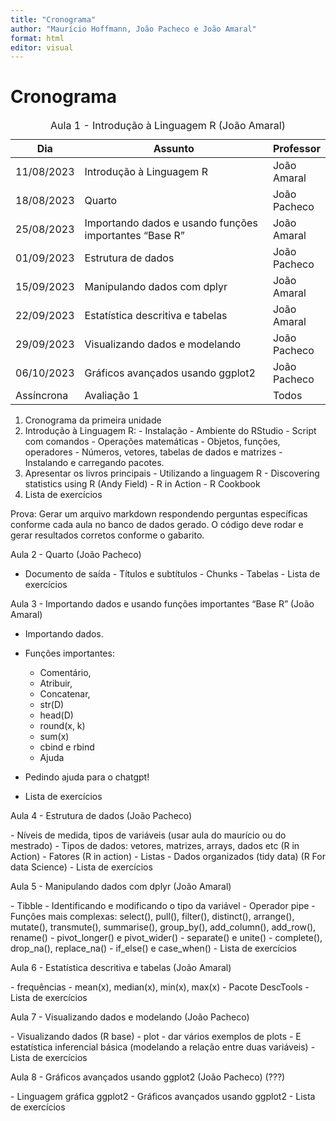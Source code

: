 ```yaml
---
title: "Cronograma"
author: "Maurício Hoffmann, João Pacheco e João Amaral"
format: html
editor: visual
---
```


# Cronograma

| Dia        | Assunto                                                | Professor    |
|------------|--------------------------------------------------------|--------------|
| 11/08/2023 | Introdução à Linguagem R                               | João Amaral  |
| 18/08/2023 | Quarto                                                 | João Pacheco |
| 25/08/2023 | Importando dados e usando funções importantes "Base R" | João Amaral  |
| 01/09/2023 | Estrutura de dados                                     | João Pacheco |
| 15/09/2023 | Manipulando dados com dplyr                            | João Amaral  |
| 22/09/2023 | Estatística descritiva e tabelas                       | João Amaral  |
| 29/09/2023 | Visualizando dados e modelando                         | João Pacheco |
| 06/10/2023 | Gráficos avançados usando ggplot2                      | João Pacheco |
| Assíncrona | Avaliação 1                                            | Todos        |

: Aula 1 - Introdução à Linguagem R (João Amaral)

1.  Cronograma da primeira unidade
2.  Introdução à Linguagem R: - Instalação - Ambiente do RStudio - Script com comandos - Operações matemáticas - Objetos, funções, operadores - Números, vetores, tabelas de dados e matrizes - Instalando e carregando pacotes.
3.  Apresentar os livros principais - Utilizando a linguagem R - Discovering statistics using R (Andy Field) - R in Action - R Cookbook
4.  Lista de exercícios

Prova: Gerar um arquivo markdown respondendo perguntas específicas conforme cada aula no banco de dados gerado. O código deve rodar e gerar resultados corretos conforme o gabarito.

Aula 2 - Quarto (João Pacheco)

 - Documento de saída - Títulos e subtítulos - Chunks - Tabelas - Lista de exercícios

Aula 3 - Importando dados e usando funções importantes "Base R" (João Amaral)

-   Importando dados.

-   Funções importantes:

    -   Comentário,
    -   Atribuir,
    -   Concatenar,
    -   str(D)
    -   head(D)
    -   round(x, k)
    -   sum(x)
    -   cbind e rbind
    -   Ajuda

-   Pedindo ajuda para o chatgpt!

-   Lista de exercícios

Aula 4 - Estrutura de dados (João Pacheco)

\- Níveis de medida, tipos de variáveis (usar aula do maurício ou do mestrado) - Tipos de dados: vetores, matrizes, arrays, dados etc (R in Action) - Fatores (R in action) - Listas - Dados organizados (tidy data) (R For data Science) - Lista de exercícios

Aula 5 - Manipulando dados com dplyr (João Amaral)

\- Tibble - Identificando e modificando o tipo da variável - Operador pipe - Funções mais complexas: select(), pull(), filter(), distinct(), arrange(), mutate(), transmute(), summarise(), group_by(), add_column(), add_row(), rename() - pivot_longer() e pivot_wider() - separate() e unite() - complete(), drop_na(), replace_na() - if_else() e case_when() - Lista de exercícios

Aula 6 - Estatística descritiva e tabelas (João Amaral)

\- frequências - mean(x), median(x), min(x), max(x) - Pacote DescTools - Lista de exercícios

Aula 7 - Visualizando dados e modelando (João Pacheco)

\- Visualizando dados (R base) - plot - dar vários exemplos de plots - E estatística inferencial básica (modelando a relação entre duas variáveis) - Lista de exercícios

Aula 8 - Gráficos avançados usando ggplot2 (João Pacheco) (???)

\- Linguagem gráfica ggplot2 - Gráficos avançados usando ggplot2 - Lista de exercícios
